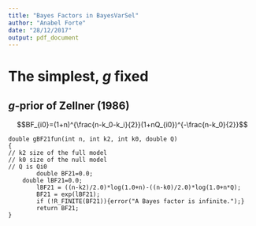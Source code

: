 ```yaml
---
title: "Bayes Factors in BayesVarSel"
author: "Anabel Forte"
date: "28/12/2017"
output: pdf_document
---
```


# The simplest, $g$ fixed
## $g$-prior of Zellner (1986)

$$BF_{i0}=(1+n)^{\frac{n-k_0-k_i}{2}}(1+nQ_{i0})^{-\frac{n-k_0}{2}}$$

```rcpp
double gBF21fun(int n, int k2, int k0, double Q)
{
// k2 size of the full model
// k0 size of the null model
// Q is Qi0
		double BF21=0.0;
    double lBF21=0.0;
        lBF21 = ((n-k2)/2.0)*log(1.0+n)-((n-k0)/2.0)*log(1.0+n*Q);
        BF21 = exp(lBF21);
        if (!R_FINITE(BF21)){error("A Bayes factor is infinite.");}
		return BF21;
}
```

